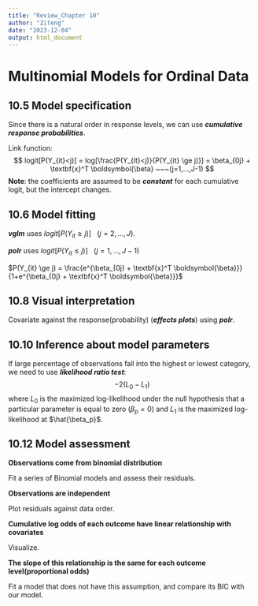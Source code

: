 ```yaml
---
title: "Review_Chapter 10"
author: "Ziteng"
date: "2023-12-04"
output: html_document
---
```


# Multinomial Models for Ordinal Data

## 10.5 Model specification

Since there is a natural order in response levels, we can use ***cumulative response probabilities***.

Link function:
$$
logit[P(Y_{it}<j)] = log[\frac{P(Y_{it}<j)}{P(Y_{it} \ge j)}] = \beta_{0j} + \textbf{x}^T \boldsymbol{\beta} ~~~(j=1,...,J-1)
$$
**Note**: the coefficients are assumed to be ***constant*** for each cumulative logit, but the intercept changes.

## 10.6 Model fitting

***vglm*** uses $logit[P(Y_{it} \ge j)]~~~(j=2,...,J)$.

***polr*** uses $logit[P(Y_{it} \le j)]~~~(j=1,...,J-1)$

$P(Y_{it} \ge j) = \frac{e^{\beta_{0j} + \textbf{x}^T \boldsymbol{\beta}}}{1+e^{\beta_{0j} + \textbf{x}^T \boldsymbol{\beta}}}$

## 10.8 Visual interpretation

Covariate against the response(probability) (***effects plots***) using ***polr***.

## 10.10 Inference about model parameters

If large percentage of observations fall into the highest or lowest category, we need to use ***likelihood ratio test***:
$$
-2(L_0 - L_1)
$$
where $L_0$ is the maximized log-likelihood under the null hypothesis that a particular parameter is equal to zero ($\beta_p=0$) and $L_1$ is the maximized log-likelihood at $\hat{\beta_p}$.

## 10.12 Model assessment

**Observations come from binomial distribution**

Fit a series of Binomial models and assess their residuals.

**Observations are independent**

Plot residuals against data order.

**Cumulative log odds of each outcome have linear relationship with covariates**

Visualize.

**The slope of this relationship is the same for each outcome level(proportional odds)**

Fit a model that does not have this assumption, and compare its BIC with our model.




